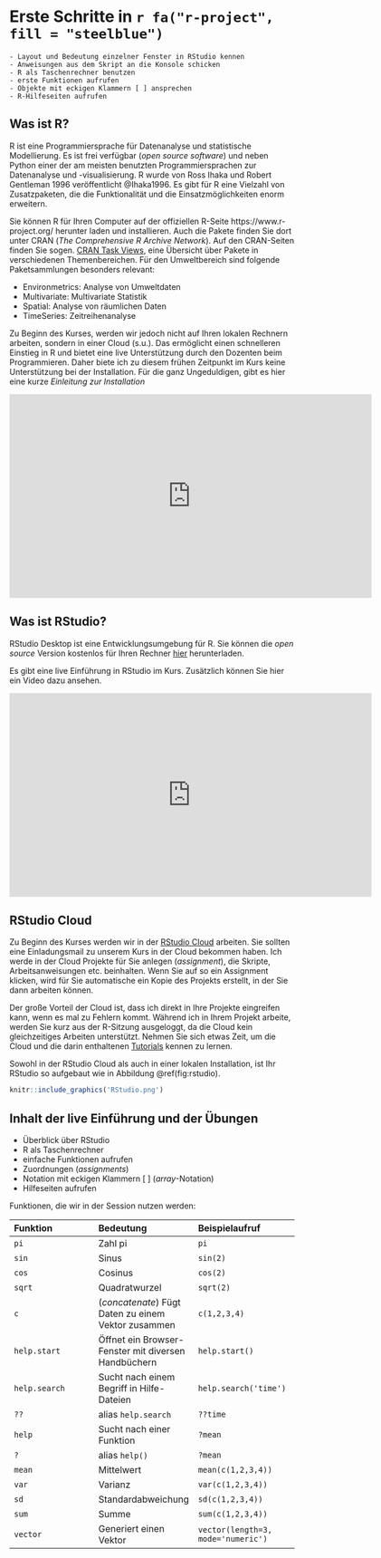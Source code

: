 
# Erste Schritte in `r fa("r-project", fill = "steelblue")` {#erste_schritte}   

```block
- Layout und Bedeutung einzelner Fenster in RStudio kennen
- Anweisungen aus dem Skript an die Konsole schicken
- R als Taschenrechner benutzen
- erste Funktionen aufrufen
- Objekte mit eckigen Klammern [ ] ansprechen
- R-Hilfeseiten aufrufen
```


## Was ist R?
R ist eine Programmiersprache für Datenanalyse und statistische Modellierung. Es ist frei verfügbar (*open source software*) und neben Python einer der am meisten benutzten Programmiersprachen zur Datenanalyse und -visualisierung. R wurde von Ross Ihaka und Robert Gentleman 1996 veröffentlicht @Ihaka1996. Es gibt für R eine Vielzahl von Zusatzpaketen, die die Funktionalität und die Einsatzmöglichkeiten enorm erweitern.

Sie können R für Ihren Computer auf der offiziellen R-Seite https://www.r-project.org/ herunter laden und installieren. Auch die Pakete finden Sie dort unter CRAN (*The Comprehensive R Archive Network*). Auf den CRAN-Seiten finden Sie sogen. [CRAN Task Views](http://cran.r-project.org/web/views/), eine Übersicht über Pakete in verschiedenen Themenbereichen. Für den Umweltbereich sind folgende Paketsammlungen besonders relevant:

- Environmetrics: Analyse von Umweltdaten
- Multivariate: Multivariate Statistik
- Spatial: Analyse von räumlichen Daten
- TimeSeries: Zeitreihenanalyse

Zu Beginn des Kurses, werden wir jedoch nicht auf Ihren lokalen Rechnern arbeiten, sondern in einer Cloud (s.u.). Das ermöglicht einen schnelleren Einstieg in R und bietet eine live Unterstützung durch den Dozenten beim Programmieren. Daher biete ich zu diesem frühen Zeitpunkt im Kurs keine Unterstützung bei der Installation. Für die ganz Ungeduldigen, gibt es hier eine kurze *Einleitung zur Installation*

<iframe width="640" height="360" src="https://www.youtube.com/embed/kygOqp_zijk?list=PLG4WP9jv27SeMbBjhVcyXrGKQgnaex-0o" frameborder="0" allow="accelerometer; autoplay; encrypted-media; gyroscope; picture-in-picture" allowfullscreen></iframe>


## Was ist RStudio?
RStudio Desktop ist eine Entwicklungsumgebung für R. Sie können die *open source* Version kostenlos für Ihren Rechner [hier](https://rstudio.com/products/rstudio/#rstudio-desktop) herunterladen.

Es gibt eine live Einführung in RStudio im Kurs. Zusätzlich können Sie hier ein Video dazu ansehen.

<iframe width="640" height="360" src="https://www.youtube.com/embed/r5wOhFVWXUE?list=PLG4WP9jv27SeMbBjhVcyXrGKQgnaex-0o" frameborder="0" allow="accelerometer; autoplay; encrypted-media; gyroscope; picture-in-picture" allowfullscreen></iframe>


## RStudio Cloud
Zu Beginn des Kurses werden wir in der [RStudio Cloud](https://rstudio.cloud/) arbeiten. Sie sollten eine Einladungsmail zu unserem Kurs in der Cloud bekommen haben. Ich werde in der Cloud Projekte für Sie anlegen (*assignment*), die Skripte, Arbeitsanweisungen etc. beinhalten. Wenn Sie auf so ein Assignment klicken, wird für Sie automatische ein Kopie des Projekts erstellt, in der Sie dann arbeiten können.

Der große Vorteil der Cloud ist, dass ich direkt in Ihre Projekte eingreifen kann, wenn es mal zu Fehlern kommt. Während ich in Ihrem Projekt arbeite, werden Sie kurz aus der R-Sitzung ausgeloggt, da die Cloud kein gleichzeitiges Arbeiten unterstützt. Nehmen Sie sich etwas Zeit, um die Cloud und die darin enthaltenen [Tutorials](https://rstudio.cloud/learn/primers) kennen zu lernen.

Sowohl in der RStudio Cloud als auch in einer lokalen Installation, ist Ihr RStudio so aufgebaut wie in Abbildung \@ref(fig:rstudio).

```r
knitr::include_graphics('RStudio.png')
```




## Inhalt der live Einführung und der Übungen

- Überblick über RStudio
- R als Taschenrechner
- einfache Funktionen aufrufen
- Zuordnungen (*assignments*)
- Notation mit eckigen Klammern [ ] (*array*-Notation)
- Hilfeseiten aufrufen

Funktionen, die wir in der Session nutzen werden:

| Funktion | Bedeutung | Beispielaufruf |
:-----------|:----------|:------------|
`pi`	|	Zahl pi	|  `pi`|
`sin` | Sinus	| `sin(2)`|
`cos` | Cosinus	| `cos(2)`|
`sqrt` | Quadratwurzel	| `sqrt(2)`|
`c`	|  (*concatenate*) Fügt Daten zu einem Vektor zusammen	| `c(1,2,3,4)`|
`help.start` | Öffnet ein Browser-Fenster mit diversen Handbüchern	| `help.start()`|
`help.search` | Sucht nach einem Begriff in Hilfe-Dateien | `help.search('time')`|
`??` | alias `help.search` | `??time`|
`help`	| Sucht nach einer Funktion | `?mean`|
`?`	| alias  `help()`	| `?mean`|
`mean`	| Mittelwert	| `mean(c(1,2,3,4))`|
`var`	| Varianz	| `var(c(1,2,3,4))`|
`sd`	| Standardabweichung	|	`sd(c(1,2,3,4))`|
`sum`	| Summe	| `sum(c(1,2,3,4))`|
`vector`	| Generiert einen Vektor	| `vector(length=3, mode='numeric')`




